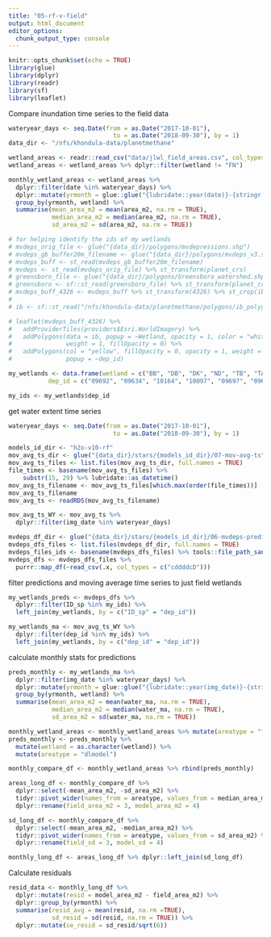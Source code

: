 ```yaml
---
title: "05-rf-v-field"
output: html_document
editor_options: 
  chunk_output_type: console
---
```


```r
knitr::opts_chunk$set(echo = TRUE)
library(glue)
library(dplyr)
library(readr)
library(sf)
library(leaflet)
```

Compare inundation time series to the field data

```r
wateryear_days <- seq.Date(from = as.Date("2017-10-01"), 
                             to = as.Date("2018-09-30"), by = 1)
data_dir <- "/nfs/khondula-data/planetmethane"

wetland_areas <- readr::read_csv("data/jlwl_field_areas.csv", col_types = "icDdld")
wetland_areas <- wetland_areas %>% dplyr::filter(wetland != "FN")

monthly_wetland_areas <- wetland_areas %>%
  dplyr::filter(date %in% wateryear_days) %>%
  dplyr::mutate(yrmonth = glue::glue("{lubridate::year(date)}-{stringr::str_pad(lubridate::month(date), 2, 'left', '0')}")) %>%
  group_by(yrmonth, wetland) %>%
  summarise(mean_area_m2 = mean(area_m2, na.rm = TRUE),
            median_area_m2 = median(area_m2, na.rm = TRUE),
            sd_area_m2 = sd(area_m2, na.rm = TRUE))

```


```r
# for helping identify the ids of my wetlands
# mvdeps_orig_file <- glue("{data_dir}/polygons/mvdepressions.shp")
# mvdeps_gb_buffer20m_filename <- glue("{data_dir}/polygons/mvdeps_v3.shp")
# mvdeps_buff <- st_read(mvdeps_gb_buffer20m_filename)
# mvdeps <- st_read(mvdeps_orig_file) %>% st_transform(planet_crs)
# greensboro_file <- glue("{data_dir}/polygons/Greensboro_watershed.shp")
# greensboro <- sf::st_read(greensboro_file) %>% st_transform(planet_crs)
# mvdeps_buff_4326 <- mvdeps_buff %>% st_transform(4326) %>% st_crop(ib)
# 
# ib <- sf::st_read("/nfs/khondula-data/planetmethane/polygons/ib_polygons.shp") %>% st_transform(4326)

# leaflet(mvdeps_buff_4326) %>%
#   addProviderTiles(providers$Esri.WorldImagery) %>%
#   addPolygons(data = ib, popup = ~Wetland, opacity = 1, color = "white",
#               weight = 1, fillOpacity = 0) %>%
#   addPolygons(col = "yellow", fillOpacity = 0, opacity = 1, weight = 1,
#               popup = ~dep_id)
```



```r
my_wetlands <- data.frame(wetland = c("BB", "DB", "DK", "ND", "TB", "TA"),
           dep_id = c("09692", "09634", "10164", "10097", "09697", "09616")) 

my_ids <- my_wetlands$dep_id
```

get water extent time series

```r
wateryear_days <- seq.Date(from = as.Date("2017-10-01"), 
                             to = as.Date("2018-09-30"), by = 1)

models_id_dir <- "h2o-v10-rf"
mov_avg_ts_dir <- glue("{data_dir}/stars/{models_id_dir}/07-mov-avg-ts")
mov_avg_ts_files <- list.files(mov_avg_ts_dir, full.names = TRUE)
file_times <- basename(mov_avg_ts_files) %>% 
    substr(15, 29) %>% lubridate::as_datetime() 
mov_avg_ts_filename <- mov_avg_ts_files[which.max(order(file_times))]
mov_avg_ts_filename
mov_avg_ts <- readRDS(mov_avg_ts_filename)

mov_avg_ts_WY <- mov_avg_ts %>% 
  dplyr::filter(img_date %in% wateryear_days)

mvdeps_df_dir <- glue("{data_dir}/stars/{models_id_dir}/06-mvdeps-predicts")
mvdeps_dfs_files <- list.files(mvdeps_df_dir, full.names = TRUE)
mvdeps_files_ids <- basename(mvdeps_dfs_files) %>% tools::file_path_sans_ext()
mvdeps_dfs <- mvdeps_dfs_files %>%
  purrr::map_df(~read_csv(.x, col_types = c("cddddcD")))
```

filter predictions and moving average time series to just field wetlands
```r
my_wetlands_preds <- mvdeps_dfs %>%
  dplyr::filter(ID_sp %in% my_ids) %>%
  left_join(my_wetlands, by = c("ID_sp" = "dep_id"))

my_wetlands_ma <- mov_avg_ts_WY %>% 
  dplyr::filter(dep_id %in% my_ids) %>%
  left_join(my_wetlands, by = c("dep_id" = "dep_id"))
```

calculate monthly stats for predictions 
```r
preds_monthly <- my_wetlands_ma %>%
  dplyr::filter(img_date %in% wateryear_days) %>%
  dplyr::mutate(yrmonth = glue::glue("{lubridate::year(img_date)}-{stringr::str_pad(lubridate::month(img_date), 2, 'left', '0')}")) %>%
  group_by(yrmonth, wetland) %>%
  summarise(mean_area_m2 = mean(water_ma, na.rm = TRUE),
            median_area_m2 = median(water_ma, na.rm = TRUE),
            sd_area_m2 = sd(water_ma, na.rm = TRUE))

monthly_wetland_areas <- monthly_wetland_areas %>% mutate(areatype = "field")
preds_monthly <- preds_monthly %>% 
  mutate(wetland = as.character(wetland)) %>%
  mutate(areatype = "dlmodel")

monthly_compare_df <- monthly_wetland_areas %>% rbind(preds_monthly)

areas_long_df <- monthly_compare_df %>% 
  dplyr::select(-mean_area_m2, -sd_area_m2) %>%
  tidyr::pivot_wider(names_from = areatype, values_from = median_area_m2) %>%
  dplyr::rename(field_area_m2 = 3, model_area_m2 = 4)

sd_long_df <- monthly_compare_df %>% 
  dplyr::select(-mean_area_m2, -median_area_m2) %>%
  tidyr::pivot_wider(names_from = areatype, values_from = sd_area_m2) %>%
  dplyr::rename(field_sd = 3, model_sd = 4)

monthly_long_df <- areas_long_df %>% dplyr::left_join(sd_long_df)
```

Calculate residuals

```r
resid_data <- monthly_long_df %>%
  dplyr::mutate(resid = model_area_m2 - field_area_m2) %>%
  dplyr::group_by(yrmonth) %>% 
  summarise(resid_avg = mean(resid, na.rm =TRUE), 
            sd_resid = sd(resid, na.rm = TRUE)) %>%
  dplyr::mutate(se_resid = sd_resid/sqrt(6))
```
